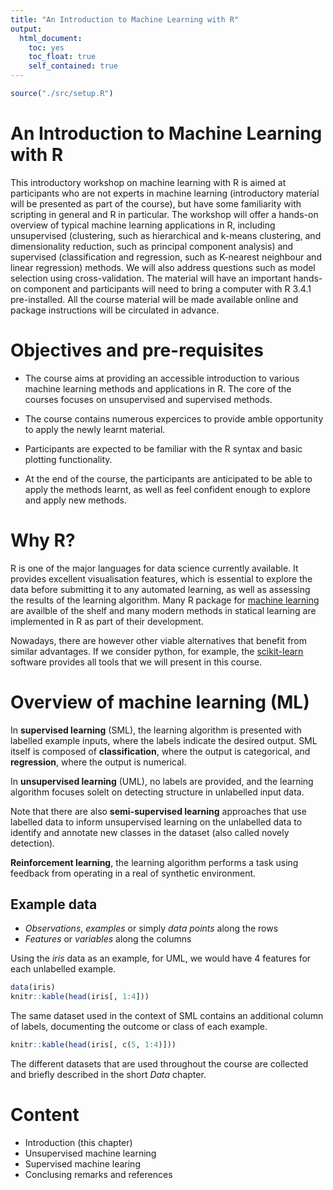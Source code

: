 ```yaml
---
title: "An Introduction to Machine Learning with R"
output:
  html_document:
    toc: yes
    toc_float: true
    self_contained: true	
---
```


```r
source("./src/setup.R")
```

# An Introduction to Machine Learning with R

This introductory workshop on machine learning with R is aimed at
participants who are not experts in machine learning (introductory
material will be presented as part of the course), but have some
familiarity with scripting in general and R in particular. The
workshop will offer a hands-on overview of typical machine learning
applications in R, including unsupervised (clustering, such as
hierarchical and k-means clustering, and dimensionality reduction,
such as principal component analysis) and supervised (classification
and regression, such as K-nearest neighbour and linear regression)
methods. We will also address questions such as model selection using
cross-validation. The material will have an important hands-on
component and participants will need to bring a computer with R 3.4.1
pre-installed. All the course material will be made available online
and package instructions will be circulated in advance.


# Objectives and pre-requisites

- The course aims at providing an accessible introduction to various
  machine learning methods and applications in R. The core of the
  courses focuses on unsupervised and supervised methods. 

- The course contains numerous expercices to provide amble opportunity
  to apply the newly learnt material.
  
- Participants are expected to be familiar with the R syntax and basic
  plotting functionality.

- At the end of the course, the participants are anticipated to be
  able to apply the methods learnt, as well as feel confident enough
  to explore and apply new methods.

# Why R?

R is one of the major languages for data science currently
available. It provides excellent visualisation features, which is
essential to explore the data before submitting it to any automated
learning, as well as assessing the results of the learning
algorithm. Many R package
for [machine learning](https://cran.r-project.org/) are availble of
the shelf and many modern methods in statical learning are implemented
in R as part of their development.

Nowadays, there are however other viable alternatives that benefit
from similar advantages. If we consider python, for example,
the [scikit-learn](http://scikit-learn.org/stable/index.html) software
provides all tools that we will present in this course.

# Overview of machine learning (ML)


In **supervised learning** (SML), the learning algorithm is presented
with labelled example inputs, where the labels indicate the desired
output. SML itself is composed of **classification**, where the output
is categorical, and **regression**, where the output is numerical.

In **unsupervised learning** (UML), no labels are provided, and the
learning algorithm focuses solelt on detecting structure in unlabelled
input data.

Note that there are also **semi-supervised learning** approaches that
use labelled data to inform unsupervised learning on the unlabelled
data to identify and annotate new classes in the dataset (also called
novely detection). 

**Reinforcement learning**, the learning algorithm performs a task
using feedback from operating in a real of synthetic environment.


## Example data

- *Observations*, *examples* or simply *data points* along the rows
- *Features* or *variables* along the columns

Using the *iris* data as an example, for UML, we would have 4 features
for each unlabelled example.

```r
data(iris)
knitr::kable(head(iris[, 1:4]))
```

The same dataset used in the context of SML contains an additional
column of labels, documenting the outcome or class of each example.

```r
knitr::kable(head(iris[, c(5, 1:4)]))
```

The different datasets that are used throughout the course are
collected and briefly described in the short *Data* chapter.

# Content

- Introduction (this chapter)
- Unsupervised machine learning
- Supervised machine learing
- Conclusing remarks and references
